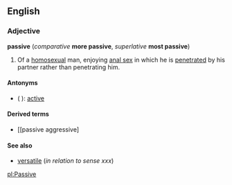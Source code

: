{{rfc}}
==English==
===Adjective===
'''passive''' (''comparative'' '''more passive''', ''superlative'' '''most passive''')

<!-- other definitions needed here -->

#Of a [[homosexual]] man, enjoying [[anal sex]] in which he is [[penetrate|penetrated]] by his partner rather than penetrating him.

====Antonyms====
*( ): [[active]] <!--others to go here as more definitions are added-->

====Derived terms====
*[[passive aggressive]

====See also====
*[[versatile]] (''in relation to sense xxx'') <!--homosexual sense-->

[[pl:Passive]]
